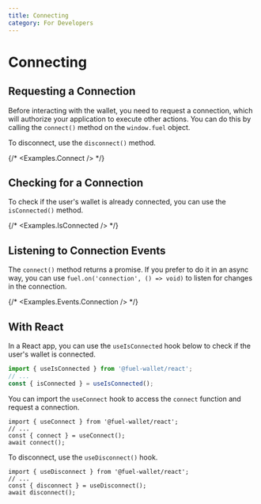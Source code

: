 ```yaml
---
title: Connecting
category: For Developers
---
```


# Connecting

## Requesting a Connection

Before interacting with the wallet, you need to request a connection, which will authorize your application to execute other actions. You can do this by calling the `connect()` method on the `window.fuel` object.

<CodeImport file="../../examples/Connect.tsx" commentBlock="connect" />

To disconnect, use the `disconnect()` method.

<CodeImport file="../../examples/Connect.tsx" commentBlock="disconnect" />

{/* <Examples.Connect /> */}

## Checking for a Connection

To check if the user's wallet is already connected, you can use the `isConnected()` method.

<CodeImport file="../../../sdk/src/tests/Fuel.test.ts" testCase="isConnected" />

{/* <Examples.IsConnected /> */}

## Listening to Connection Events

The `connect()` method returns a promise. If you prefer to do it in an async way, you can use `fuel.on('connection', () => void)` to
listen for changes in the connection.

<CodeImport
  file="../../src/hooks/useIsConnected.tsx"
  commentBlock="eventConnection"
/>

{/* <Examples.Events.Connection /> */}

## With React

In a React app, you can use the `useIsConnected` hook below to check if the user's wallet is connected.

```ts
import { useIsConnected } from '@fuel-wallet/react';
// ...
const { isConnected } = useIsConnected();
```

You can import the `useConnect` hook to access the `connect` function and request a connection.

```tsx
import { useConnect } from '@fuel-wallet/react';
// ...
const { connect } = useConnect();
await connect();
```

To disconnect, use the `useDisconnect()` hook.

```tsx
import { useDisconnect } from '@fuel-wallet/react';
// ...
const { disconnect } = useDisconnect();
await disconnect();
```
